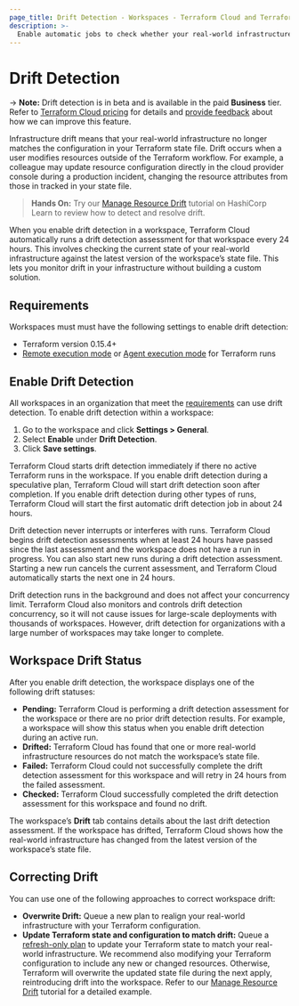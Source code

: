 ```yaml
---
page_title: Drift Detection - Workspaces - Terraform Cloud and Terraform Enterprise
description: >-
  Enable automatic jobs to check whether your real-world infrastructure matches your Terraform state file.
---
```


# Drift Detection

-> **Note:** Drift detection is in beta and is available in the paid **Business** tier. Refer to [Terraform Cloud pricing](https://www.hashicorp.com/products/terraform/pricing) for details and  [provide feedback](https://forms.gle/BwjgvrKQcLbgqK3f7) about how we can improve this feature.

Infrastructure drift means that your real-world infrastructure no longer matches the configuration in your Terraform state file. Drift occurs when a user modifies resources outside of the Terraform workflow. For example, a colleague may update resource configuration directly in the cloud provider console during a production incident, changing the resource attributes from those in tracked in your state file.

> **Hands On:** Try our [Manage Resource Drift](https://learn.hashicorp.com/tutorials/terraform/resource-drift) tutorial on HashiCorp Learn to review how to detect and resolve drift.

When you enable drift detection in a workspace, Terraform Cloud automatically runs a drift detection assessment for that workspace every 24 hours. This involves checking the current state of your real-world infrastructure against the latest version of the workspace’s state file. This lets you monitor drift in your infrastructure without building a custom solution.

## Requirements

Workspaces must must have the following settings to enable drift detection:
- Terraform version 0.15.4+
- [Remote execution mode](/cloud-docs/workspaces/settings#execution-mode) or [Agent execution mode](/cloud-docs/agents#configuring-workspaces-to-use-the-agent) for Terraform runs

## Enable Drift Detection

All workspaces in an organization that meet the [requirements](#requirements) can use drift detection. To enable drift detection within a workspace:
1. Go to the workspace and click **Settings > General**.
1. Select **Enable** under **Drift Detection**.
1. Click **Save settings**.

Terraform Cloud starts drift detection immediately if there no active Terraform runs in the workspace. If you enable drift detection during a speculative plan, Terraform Cloud will start drift detection soon after completion. If you enable drift detection during other types of runs, Terraform Cloud will start the first automatic drift detection job in about 24 hours.

Drift detection never interrupts or interferes with runs. Terraform Cloud begins drift detection assessments when at least 24 hours have passed since the last assessment and the workspace does not have a run in progress. You can also start new runs during a drift detection assessment. Starting a new run cancels the current assessment, and Terraform Cloud automatically starts the next one in 24 hours.

Drift detection runs in the background and does not affect your concurrency limit. Terraform Cloud also monitors and controls drift detection concurrency, so it will not cause issues for large-scale deployments with thousands of workspaces. However, drift detection for organizations with a large number of workspaces may take longer to complete.

## Workspace Drift Status

After you enable drift detection, the workspace displays one of the following drift statuses:

- **Pending:** Terraform Cloud is performing a drift detection assessment for the workspace or there are no prior drift detection results. For example, a workspace will show this status when you enable drift detection during an active run.
- **Drifted:** Terraform Cloud has found that one or more real-world infrastructure resources do not match the workspace’s state file.
-  **Failed:** Terraform Cloud could not successfully complete the drift detection assessment for this workspace and will retry in 24 hours from the failed assessment.
- **Checked:** Terraform Cloud successfully completed the drift detection assessment for this workspace and found no drift.

The workspace’s **Drift** tab contains details about the last drift detection assessment. If the workspace has drifted, Terraform Cloud shows how the real-world infrastructure has changed from the latest version of the workspace’s state file.


## Correcting Drift

You can use one of the following approaches to correct workspace drift:

- **Overwrite Drift:** Queue a new plan to realign your real-world infrastructure with your Terraform configuration.
- **Update Terraform state and configuration to match drift:** Queue a [refresh-only plan](/cloud-docs/run/modes-and-options#refresh-only-mode) to update your Terraform state to match your real-world infrastructure. We recommend also modifying your Terraform configuration to include any new or changed resources. Otherwise, Terraform will overwrite the updated state file during the next apply, reintroducing drift into the workspace. Refer to our [Manage Resource Drift](https://learn.hashicorp.com/tutorials/terraform/resource-drift) tutorial for a detailed example.
